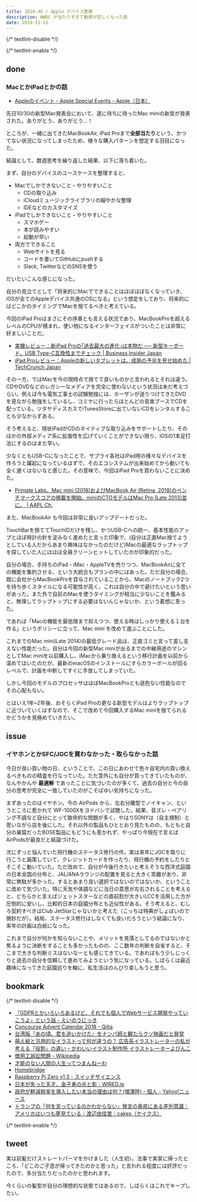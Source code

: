 ```yaml
---
title: 2018-46 / Apple デバイス整理
description: WWDC が当たりすぎて動悸が苦しくなった話
date: 2018-11-11
---
```


{/* textlint-disable */}


{/* textlint-enable */}

## done

###  MacとかiPadとかの話

- [Appleのイベント - Apple Special Events - Apple（日本）](https://www.apple.com/jp/apple-events/#october-2018)

先日10/30の新型Mac発表会において、遂に待ちに待ったMac miniの新型が発表された。ありがとう、ありがとう...！

ところが、一緒に出てきたMacBookAir, iPad Proまで**全部当たり**という、かつてない状況になってしまったため、様々な購入パターンを想定する羽目になった。

<X url="https://twitter.com/legnoh/status/1058720897157091328" />
<X url="https://twitter.com/legnoh/status/1058779366660833280" />

結論として、数週思考を繰り返した結果、以下に落ち着いた。

<X url="https://twitter.com/legnoh/status/1059821457616687104" />

まず、自分のデバイスのユースケースを整理すると、

- Macでしかできないこと・やりやすいこと
    - CDの取り込み
    - iCloudミュージックライブラリの細やかな整理
    - IDEなどのカスタマイズ
- iPadでしかできないこと・やりやすいこと
    - スマホゲー
    - 本が読みやすい
    - 起動が早い
- 両方でできること
    - Webサイトを見る
    - コードを書いてGitHubにpushする
    - Slack, TwitterなどのSNSを使う

だいたいこんな感じになった。

自分の見立てとして「将来的にMacでできることはほぼほぼなくなっていき、iOSが全てのAppleデバイス共通のOSになる」という想定をしており、将来的にはどこかのタイミングでMacを捨てるべきと考えている。

今回のiPad Proはまさにその序章とも言える状況であり、MacBookProを超えるレベルのCPUが積まれ、使い物になるインターフェイスがついたことは非常に好ましいことだ。

- [実機レビュー：新iPad Proの｢過去最大の進化｣は本物だ ── 新型キーボード、USB Type-C互換性までチェック | Business Insider Japan](https://www.businessinsider.jp/post-178931)
- [iPad Proレビュー：Appleの新しいタブレットは、成熟の予兆を見せ始めた | TechCrunch Japan](https://jp.techcrunch.com/2018/11/11/2018-11-05-review-ipad-pro-pencil-12-9-inch/)

その一方、ではMacを今の現時点で捨てて良いものかと言われるとそれは違う。CDやDVDなどのレガシーなメディアを完全に使わないという状況は未だ考えづらい。例えば今も電気工事士の試験勉強には、ホーザンが送りつけてきたDVDを見ながら勉強をしているし、コミケに行ったらほとんどの音楽ブースでCDを配っている。ツタヤディスカスでiTunesStoreに出ていないCDをレンタルすることも少なからずある。

そう考えると、現状iPadがCDのネイティブな取り込みをサポートしたり、そのほかの外部メディア系に拡張性を広げていくことができない限り、iOSの1本足打法にするのはまだ早い。

少なくともUSB-Cになったことで、サプライ各社はiPad用の様々なデバイスを作ろうと躍起になっているはずで、そのエコシステムが出来始めてから動いても全く遅くはないなと感じた。その意味で、今回はiPad Proを買わないことに決めた。

- [Primate Labs、Mac mini (2018)およびMacBook Air (Retina, 2018)のベンチマークスコアの掲載を開始。miniのCTOモデルはMac Pro (Late 2013)並に。 | AAPL Ch.](https://applech2.com/archives/20181109-mac-mini-and-macbook-air-2018-geekbench.html)

また、MacBookAir も今回は非常に良いアップデートだった。

TouchBarを捨ててTouchIDだけを残し、かつUSB-Cへの統一、基本性能のアップとほぼ時計の針を淀みなく進めたと言った印象で、(自分は正直Mac捨てようとしている人だからあまり興味はなかったのだけど)Macの最適なラップトップを探していた人にはほぼ全員クリーンヒットしていたのが印象的だった。

自分の場合、手持ちのiPad・iMac・AppleTVを売りつつ、MacBookAirに全ての機能を集約させる、という大統合もプランの中にはあった。ただ自分の場合、既に会社からMacBookProを貸与されていることから、Macのノートブック2つを持ち歩くスタイルになる可能性が高く、これは自分の中で避けたいという思いがあった。また外で自前のMacを使うタイミングが相当に少ないことを鑑みると、無理してラップトップにする必要はないんじゃないか、という着想に至った。

であれば「Macの機能を最低限まで抑えつつ、使える時はしっかり使える１台を作る」というポリシーに立って、Mac mini を改めて選ぶことにした。

<X url="https://twitter.com/legnoh/status/1061271219096379399" />

これまでのMac mini(Late 2014)の最低グレード品は、正直ゴミと言って差し支えない性能だった。自分は今回の新型Mac miniが出るまでの中継用途のマシンとしてMac miniを以前購入し、iMacから乗り換えるという移行計画を以前から温めてはいたのだが、最新のmacOSのインストールにすらカラーボールが回るレベルで、計画を中断してすぐに手放してしまっていた。

しかし今回のモデルのプロセッサはほぼMacBookProとも遜色ない性能なのでその心配もない。

とはいえ1年~2年後、おそらくiPad Proの更なる新型モデルはよりラップトップに近づいていくはずなので、そこで改めて今回購入するMac miniを捨てられるかどうかを見極めていきたい。

## issue

###  イヤホンとかSFC/JGCを買わなかった・取らなかった話

今日が良い買い物の日、ということで、この日にあわせて色々自宅内の買い換えるべきものの精査を行なっていた。ただ意外にも自分が買ってきていたものが、なんやかんや **最適解** であったことに気づいたのが多くて、過去の自分と今の自分の思考が完全に一致していたのがこそばゆい気持ちになった。

まずあったのはイヤホン。今の AirPods から、左右分離型でノイキャン、というところに惹かれて WF-1000Xをヨドバシで試聴した。結果、音ズレ・ペアリング不調など自分にとって致命的な問題が多く、やはりSONYは（自主規制）と思いながら店を後にした。それ以外の製品もひととおり見たものの、もともと自分の巣窟だったBOSE製品にもどうにも惹かれず、やっぱり今現在で言えばAirPodsが最良だと結論づけた。

次にずっと悩んでいた飛行機のステータス修行の件。実は来年にJGCを取りに行こうと画策していて、クレジットカードを作ったり、飛行機の予約をしたりとそこそこ動いていた。ただ改めて、自分が今後行きたいと考えそうな西洋式庭園の日本全国の分布と、JAL/ANAラウンジの配置を見ると大きく乖離があり、非常に無駄が多かった。するとあまり良い選択ではないのではないか、ということに改めて気づいた。特に天気や体調などに当日の意思が左右されることを考えると、どちらかと言えばジェットスターなどの直前割が大きいLCCを活用した方が圧倒的に安いし、比較的日本の庭園分布とも近似性がある。そう考えると、むしろ契約すべきはClub JetStarじゃないかと考えた（こっちは特典がしょぼいので微妙だが）。結局、ステータス修行はしなくても良いだろうという結論になり、来年の計画は白紙になった。

これまで自分が何かを知らないことや、メリットを見落としてるのではないかと焦るように決断をすることも多かったものの、ここ数年の判断を自省すると、そこまで大きな判断ミスはないなーとも感じてきている。であればもう少しじっくりと過去の自分を信頼して進めてみようという気になっている。しばらくは最近趣味になってきた庭園巡りを軸に、私生活はのんびり楽しもうと思う。

## bookmark

{/* textlint-disable */}

- [「GDPRとかいろいろあるけど、それでも個人でWebサービス開発やっていこうよ」という話 - えいのうにっき](https://blog.a-know.me/entry/2018/11/06/215850)
- [Concourse Advent Calendar 2018 - Qiita](https://qiita.com/advent-calendar/2018/concourse)
- [台湾版『あの頃、君を追いかけた』をナンパ師と観たらクソ映画だと発覚](https://maeharakazuhiro.com/anokoro/)
- [萌え絵と汎用的なイラストって何が違うの？ 広告系イラストレーターの私が考える「役割」の違い – かわいいイラスト制作所 イラストレーターよぴんこ](https://yopinco.com/2018/01/16/moe-illust/)
- [徴用工訴訟問題 - Wikipedia](https://ja.wikipedia.org/wiki/%E5%BE%B4%E7%94%A8%E5%B7%A5%E8%A8%B4%E8%A8%9F%E5%95%8F%E9%A1%8C)
- [才能のない人間の人生ってつまんねーわ](http://b.hatena.ne.jp/entry/373846364/comment/Ryo_K)
- [Homebridge](https://homebridge.io/)
- [Raspberry Pi Zero v1.3 - スイッチサイエンス](https://www.switch-science.com/catalog/3190/)
- [日本が失った天才、金子勇の光と影｜WIRED.jp](https://wired.jp/2018/11/10/winny-isamu-kaneko-1/)
- [政府が軽減税率を導入したい本当の理由は何？(増澤陸) - 個人 - Yahoo!ニュース](https://news.yahoo.co.jp/byline/rickmasuzawa/20181110-00103354/)
- [トランプの「何を言っているのかわからない」発言の奥底にある差別意識｜アメリカはいつも夢見ている｜渡辺由佳里｜cakes（ケイクス）](https://cakes.mu/posts/23181)

{/* textlint-enable */}

## tweet

実は前髪だけストレートパーマをかけました（人生初）。法事で実家に帰ったところ、「どこのご子息が帰ってきたのかと思った」と言われる程度には好評だったので、多分当たりだったのかと思われます。

今くらいの髪型が自分の理想的な状態ではあるので、しばらくはこれでキープしたい。

<X url="https://twitter.com/legnoh/status/1058298943744798720" />
